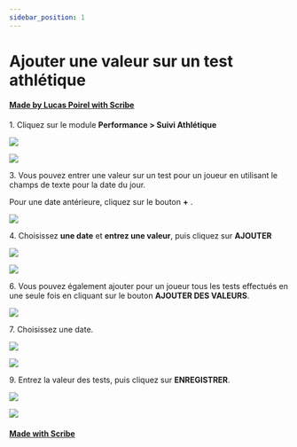 ```yaml
---
sidebar_position: 1
---
```


# Ajouter une valeur sur un test athlétique

#### [Made by Lucas Poirel with Scribe](https://scribehow.com/shared/Ajouter_une_valeur_sur_un_test_athltique___vaAbw4WTdGhMjfAxfqwFA)

1\. Cliquez sur le module **Performance &gt; Suivi Athlétique**

![](https://ajeuwbhvhr.cloudimg.io/colony-recorder.s3.amazonaws.com/files/2023-10-31/c12fb78f-9984-44c0-ab6c-45f258c0451b/ascreenshot.jpeg?tl_px=0,631&br_px=1376,1400&force_format=png&width=1120.0&wat=1&wat_opacity=1&wat_gravity=northwest&wat_url=https://colony-recorder.s3.amazonaws.com/images/watermarks/F43F5E_standard.png&wat_pad=331,277)

![](https://ajeuwbhvhr.cloudimg.io/colony-recorder.s3.amazonaws.com/files/2023-10-31/68a3b3b3-e687-4901-875b-77335c96d690/ascreenshot.jpeg?tl_px=0,796&br_px=1376,1566&force_format=png&width=1120.0&wat=1&wat_opacity=1&wat_gravity=northwest&wat_url=https://colony-recorder.s3.amazonaws.com/images/watermarks/F43F5E_standard.png&wat_pad=165,288)

3\. Vous pouvez entrer une valeur sur un test pour un joueur en utilisant le champs de texte pour la date du jour.

Pour une date antérieure, cliquez sur le bouton **\+** .

![](https://ajeuwbhvhr.cloudimg.io/colony-recorder.s3.amazonaws.com/files/2023-10-31/27d45e32-42dd-4113-8ef6-efd484e70acc/ascreenshot.jpeg?tl_px=794,530&br_px=2171,1299&force_format=png&width=1120.0&wat=1&wat_opacity=1&wat_gravity=northwest&wat_url=https://colony-recorder.s3.amazonaws.com/images/watermarks/F43F5E_standard.png&wat_pad=524,277)

4\. Choisissez **une date** et **entrez une valeur**, puis cliquez sur **AJOUTER**

![](https://ajeuwbhvhr.cloudimg.io/colony-recorder.s3.amazonaws.com/files/2023-11-29/24b90e26-2def-4546-9a31-696057810bea/screenshot.png?tl_px=0,24&br_px=557,505&force_format=png&width=860)

![](https://ajeuwbhvhr.cloudimg.io/colony-recorder.s3.amazonaws.com/files/2023-11-29/b578b926-d7cd-44e7-9c18-e56b5e11dda1/screenshot.png?tl_px=0,39&br_px=574,520&force_format=png&width=860)

6\. Vous pouvez également ajouter pour un joueur tous les tests effectués en une seule fois en cliquant sur le bouton **AJOUTER DES VALEURS**.

![](https://ajeuwbhvhr.cloudimg.io/colony-recorder.s3.amazonaws.com/files/2023-11-29/3f5a2194-d010-4124-b78a-0468ad1a6f95/user_cropped_screenshot.jpeg?tl_px=0,0&br_px=1281,461&force_format=png&width=1120.0)

7\. Choisissez une date.

![](https://ajeuwbhvhr.cloudimg.io/colony-recorder.s3.amazonaws.com/files/2023-11-29/e755b894-e0e1-485e-9e54-d3164f8d1fcd/user_cropped_screenshot.jpeg?tl_px=0,64&br_px=909,834&force_format=png&width=1120.0)

![](https://ajeuwbhvhr.cloudimg.io/colony-recorder.s3.amazonaws.com/files/2023-10-31/ae016304-7ce7-457d-8e0f-6858db105fbe/ascreenshot.jpeg?tl_px=623,626&br_px=2000,1395&force_format=png&width=1120.0&wat=1&wat_opacity=1&wat_gravity=northwest&wat_url=https://colony-recorder.s3.amazonaws.com/images/watermarks/F43F5E_standard.png&wat_pad=523,277)

9\. Entrez la valeur des tests, puis cliquez sur **ENREGISTRER**.

![](https://ajeuwbhvhr.cloudimg.io/colony-recorder.s3.amazonaws.com/files/2023-10-31/6045d3b8-07fa-4995-aee0-e61a8069cc95/ascreenshot.jpeg?tl_px=1050,395&br_px=2427,1164&force_format=png&width=1120.0&wat=1&wat_opacity=1&wat_gravity=northwest&wat_url=https://colony-recorder.s3.amazonaws.com/images/watermarks/F43F5E_standard.png&wat_pad=524,277)

![](https://ajeuwbhvhr.cloudimg.io/colony-recorder.s3.amazonaws.com/files/2023-10-31/a5066215-1d2c-413f-92f7-c24e8937e65e/ascreenshot.jpeg?tl_px=1426,796&br_px=2803,1566&force_format=png&width=1120.0&wat=1&wat_opacity=1&wat_gravity=northwest&wat_url=https://colony-recorder.s3.amazonaws.com/images/watermarks/F43F5E_standard.png&wat_pad=524,480)

#### [Made with Scribe](https://scribehow.com/shared/Ajouter_une_valeur_sur_un_test_athltique___vaAbw4WTdGhMjfAxfqwFA)
